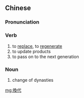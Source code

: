 {{also|换代}}
==Chinese==
{{zh-forms|s=换代}}

===Pronunciation===
{{zh-pron
|m=huàndài
|c=wun6 doi6
|cat=v,n
}}

===Verb===
{{zh-verb}}

# to [[replace]], to [[regenerate]]
# to update products
# to pass on to the next generation

===Noun===
{{zh-noun}}

# change of dynasties

[[mg:換代]]
